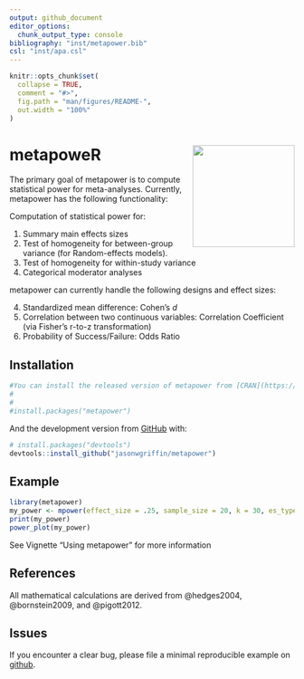 ```yaml
---
output: github_document
editor_options: 
  chunk_output_type: console
bibliography: "inst/metapower.bib"
csl: "inst/apa.csl"
---
```


<!-- README.md is generated from README.Rmd. Please edit that file -->

```r
knitr::opts_chunk$set(
  collapse = TRUE,
  comment = "#>",
  fig.path = "man/figures/README-",
  out.width = "100%"
)
```

# metapoweR <img src = 'man/figures/metapower_sticker.png' align = "right" height = "180" />

<!-- badges: start -->
<!-- badges: end -->

The primary goal of metapower is to compute statistical power for meta-analyses. Currently, metapower has the following functionality:

Computation of statistical power for:

1. Summary main effects sizes
2. Test of homogeneity for between-group variance (for Random-effects models). 
3. Test of homogeneity for within-study variance
4. Categorical moderator analyses

metapower can currently handle the following designs and effect sizes:

4. Standardized mean difference: Cohen's *d*
5. Correlation between two continuous variables: Correlation Coefficient (via Fisher's r-to-z transformation)
6. Probability of Success/Failure: Odds Ratio

## Installation

```r
#You can install the released version of metapower from [CRAN](https://CRAN.R-project.org) with:
#
#
#install.packages("metapower")
```

And the development version from [GitHub](https://github.com/) with:

``` r
# install.packages("devtools")
devtools::install_github("jasonwgriffin/metapower")
```
## Example

```r
library(metapower)
my_power <- mpower(effect_size = .25, sample_size = 20, k = 30, es_type = "d")
print(my_power)
power_plot(my_power)
```

See Vignette "Using metapower" for more information

## References

All mathematical calculations are derived from @hedges2004, @bornstein2009, and @pigott2012.

<div id="refs"></div>

## Issues

If you encounter a clear bug, please file a minimal reproducible example on [github](https://github.com/jasonwgriffin/metapower/issues).



